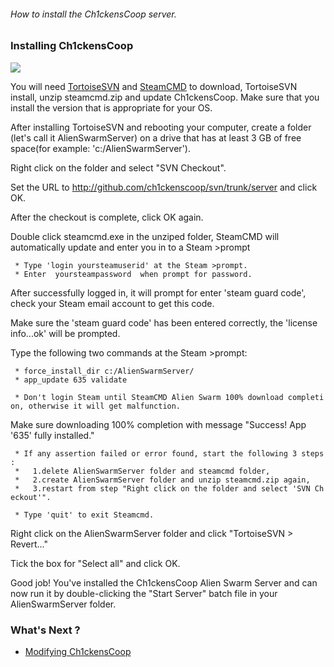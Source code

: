 ======How to install the Ch1ckensCoop server.======

=== Installing Ch1ckensCoop ===

<a href=http://tortoisesvn.net/downloads.html><img align=center src=tsvn_logo.png /></a>

You will need [http://tortoisesvn.net/downloads.html TortoiseSVN] and [http://media.steampowered.com/installer/steamcmd.zip SteamCMD] to download, TortoiseSVN install, unzip steamcmd.zip and update Ch1ckensCoop. Make sure that you install the version that is appropriate for your OS.

After installing TortoiseSVN and rebooting your computer, create a folder (let's call it AlienSwarmServer) on a drive that has at least 3 GB of free space(for example: 'c:/AlienSwarmServer').

Right click on the folder and select "SVN Checkout". 

Set the URL to [[InstallServer.wiki|http://github.com/ch1ckenscoop/svn/trunk/server]] and click OK.

After the checkout is complete, click OK again.

Double click steamcmd.exe in the unziped folder, SteamCMD will automatically update and enter you in to a Steam >prompt

  * Type 'login yoursteamuserid' at the Steam >prompt. 
  * Enter  yoursteampassword  when prompt for password. 

After successfully logged in, it will prompt for enter 'steam guard code', check your Steam email account to get this code.

Make sure the 'steam guard code' has been entered correctly, the 'license info...ok' will be prompted.

Type the following two commands at the Steam >prompt:

  * force_install_dir c:/AlienSwarmServer/   
  * app_update 635 validate

  * Don't login Steam until SteamCMD Alien Swarm 100% download completion, otherwise it will get malfunction.

Make sure downloading 100% completion with message "Success! App '635' fully installed."

  * If any assertion failed or error found, start the following 3 steps:
  *   1.delete AlienSwarmServer folder and steamcmd folder,
  *   2.create AlienSwarmServer folder and unzip steamcmd.zip again, 
  *   3.restart from step "Right click on the folder and select 'SVN Checkout'".

  * Type 'quit' to exit Steamcmd.

Right click on the AlienSwarmServer folder and click "TortoiseSVN > Revert..."

Tick the box for "Select all" and click OK.

Good job! You've installed the Ch1ckensCoop Alien Swarm Server and 
can now run it by double-clicking the "Start Server" batch file in your AlienSwarmServer folder.

===What's Next ?===
* [[Changing_Settings.wiki|Modifying Ch1ckensCoop]]
